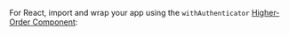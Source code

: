 For React, import and wrap your app using the `withAuthenticator`
[Higher-Order Component](https://reactjs.org/docs/higher-order-components.html):

```js{3-4,9,18} file=../../../../../examples/next/pages/ui/components/authenticator/withAuthenticator/index.page.tsx

```
